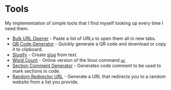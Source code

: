 # Tools

My implementation of simple tools that I find myself looking up every time I need them.

- [Bulk URL Opener](/tools/bulk-url-opener) - Paste a list of URLs to open them all in new tabs.
- [QR Code Generator](/tools/qr-code-generator) - Quickly generate a QR code and download or copy it to clipboard.
- [Slugify](/tools/slugify) - Create [slug](https://en.wikipedia.org/wiki/Clean_URL#Slug) from text.
- [Word Count](/tools/word-count) - Online version of the linux command [`wc`](https://man7.org/linux/man-pages/man1/wc.1.html)
- [Section Comment Generator](/tools/section-comment-generator) - Generates code comment to be used to mark sections in code.
- [Random Redirector URL](/tools/random-redirector-url) - Generate a URL that redirects you to a random website from a list you provide.